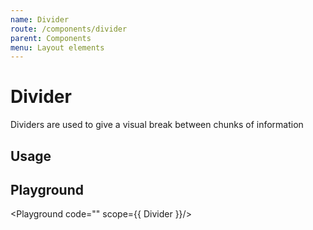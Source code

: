 ```yaml
---
name: Divider
route: /components/divider
parent: Components
menu: Layout elements
---
```



# Divider

Dividers are used to give a visual break between chunks of information

## Usage

<Sandbox>
  <Sandbox.Text>
  </Sandbox.Text>
</Sandbox>

## Playground

<Playground code="<Divider />" scope={{ Divider }}/>